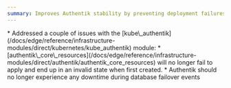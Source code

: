 ```yaml
---
summary: Improves Authentik stability by preventing deployment failures during initial creation and eliminating downtime during database failovers.
---
```



<ChangelogEntry>
  <Fragment slot="fixes">
    * Addressed a couple of issues with the [kube\_authentik](/docs/edge/reference/infrastructure-modules/direct/kubernetes/kube_authentik)
      module:
    * [authentik\_core\_resources](/docs/edge/reference/infrastructure-modules/direct/authentik/authentik_core_resources) will no longer
      fail to apply and end up in an invalid state when first created.
    * Authentik should no longer experience any downtime during database failover events
  </Fragment>
</ChangelogEntry>
